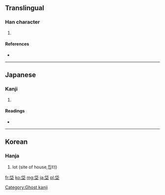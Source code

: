 ==Translingual==

===Han character===
{{Han char|rn=32|rad=土|as=05|sn=8|four=|canj=人心土 (OPG)}}

# {{defn|Han|sort=土05}}

====References====
* {{Han ref|kx=0227.271|dj=0463.150|hdz=10433.010|uh=5788|ud=22408}}

----

==Japanese==

===Kanji===
{{ja-kanji|grade=|rs=土05}}

# {{defn|lang=ja|sort=土05}}

====Readings====
* {{ja-readings|on=[[たい]] (tai)|kun=[[ぬた]] (nuta), [[ぬま]] (numa)}}

----

==Korean==

===Hanja===
{{ko-hanja|hangeul=대|rv=dae|mr=tae}}

# lot (site of house,집터)

[[Category:Ghost kanji]]

[[fr:垈]]
[[ko:垈]]
[[mg:垈]]
[[ja:垈]]
[[pl:垈]]